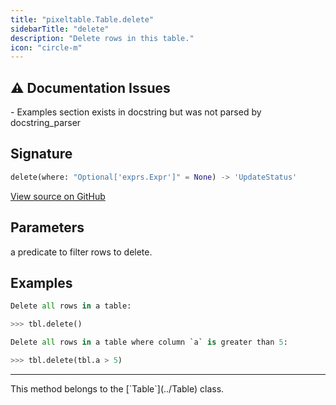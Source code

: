 ```yaml
---
title: "pixeltable.Table.delete"
sidebarTitle: "delete"
description: "Delete rows in this table."
icon: "circle-m"
---
```

## ⚠️ Documentation Issues

<Warning>
- Examples section exists in docstring but was not parsed by docstring_parser
</Warning>

## Signature

```python
delete(where: "Optional['exprs.Expr']" = None) -> 'UpdateStatus'
```

<a href="https://github.com/pixeltable/pixeltable/blob/main/pixeltable/catalog/table.py#L1533" target="_self">View source on GitHub</a>

## Parameters

<ParamField path="where" type="any" >
  a predicate to filter rows to delete.

</ParamField>

## Examples

```python
Delete all rows in a table:

>>> tbl.delete()

Delete all rows in a table where column `a` is greater than 5:

>>> tbl.delete(tbl.a > 5)
```


---

<Note>
This method belongs to the [`Table`](../Table) class.
</Note>
